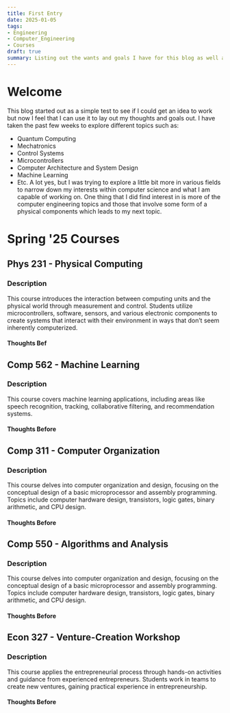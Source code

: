 ```yaml
---
title: First Entry
date: 2025-01-05
tags:
- Engineering
- Computer_Engineering
- Courses
draft: true
summary: Listing out the wants and goals I have for this blog as well as what i'm learning
---
```


# Welcome

This blog started out as a simple test to see if I could get an idea to work but now I feel that I can use it to lay out my thoughts and goals out. I have taken the past few weeks to explore different topics such as:

* Quantum Computing
* Mechatronics
* Control Systems
* Microcontrollers
* Computer Architecture and System Design
* Machine Learning
* Etc.
  A lot yes, but I was trying to explore a little bit more in various fields to narrow down my interests within computer science and what I am capable of working on. One thing that I did find interest in is more of the computer engineering topics and those that involve some form of a physical components which leads to my next topic.

# Spring '25 Courses

## Phys 231 - Physical Computing

### Description

This course introduces the interaction between computing units and the physical world through measurement and control. Students utilize microcontrollers, software, sensors, and various electronic components to create systems that interact with their environment in ways that don’t seem inherently computerized.

#### Thoughts Bef

## Comp 562 - Machine Learning

### Description

This course covers machine learning applications, including areas like speech recognition, tracking, collaborative filtering, and recommendation systems.

#### Thoughts Before

## Comp 311 - Computer Organization

### Description

This course delves into computer organization and design, focusing on the conceptual design of a basic microprocessor and assembly programming. Topics include computer hardware design, transistors, logic gates, binary arithmetic, and CPU design.

#### Thoughts Before

## Comp 550 - Algorithms and Analysis

### Description

This course delves into computer organization and design, focusing on the conceptual design of a basic microprocessor and assembly programming. Topics include computer hardware design, transistors, logic gates, binary arithmetic, and CPU design.

#### Thoughts Before

## Econ 327 - Venture-Creation Workshop

### Description

This course applies the entrepreneurial process through hands-on activities and guidance from experienced entrepreneurs. Students work in teams to create new ventures, gaining practical experience in entrepreneurship.

#### Thoughts Before
